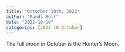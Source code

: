 ```yaml
---
title: "Octorber 10th, 2022"
author: "Randi Bolt"
date: "2022-10-10"
categories: [2022 10 October]
---
```


The full moon in October is the Hunter's Moon. 